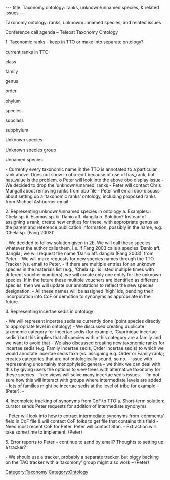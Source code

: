 ---
title: Taxonomy ontology: ranks, unknown/unnamed species, & related issues
---

Taxonomy ontology: ranks, unknown/unnamed species, and related issues


Conference call agenda – Teleost Taxonomy Ontology


1. Taxonomic ranks - keep in TTO or make into separate ontology?

current ranks in TTO:

class

family

genus

order

phylum

species

subclass

subphylum

Unknown species

Unknown species group

Unnamed species

-	Currently every taxonomic name in the TTO is annotated to a particular rank above. Does not show in obo-edit because of use of has_rank, but has_value is the problem.
o	Peter will look into the above obo display issue
-	We decided to drop the ‘unknown/unamed’ ranks
-	Peter will contact Chris Mungall about removing ranks from obo file
-	Peter will email obo-discuss about setting up a ‘taxonomic ranks’ ontology, including proposed ranks from Michael Ashburner email
-

2.	Representing unknown/unnamed species in ontology
a.	Examples:
i.	Chela sp.
ii.	Esomus sp.
iii.	Danio aff. dangila
b.	Solution? Instead of assigning a rank, create new entities for these, with appropriate genus as the parent and reference publication information, possibly in the name, e.g.  ‘Chela sp. (Fang 2003)’

-	We decided to follow solution given in 2b.  We will call these species whatever the author calls them, i.e. if Fang 2003 calls a species ‘Danio aff. dangila’, we will request the name ‘Danio aff. dangila (Fang 2003)’ from Peter.
-	We will make requests for new species names through the TTO Tracker (vs. email to Peter.
-	If there are multiple entries for an unknown species in the materials list (e.g., ‘Chela sp.’ is listed multiple times with different voucher numbers), we will create only one entity for the unknown species.  If in the future these multiple vouchers are identified as different species, then we will update our annotations to reflect the new species designation.
-	All these names will be assigned ‘high’ ids, pending their incorporation into CoF or demotion to synonyms as appropriate in the future.


3.	Representing incertae sedis in ontology

-	We will represent incertae sedis as currently done (point species directly to appropriate level in ontology)
-	We discussed creating duplicate taxonomic category for incertae sedis (for example, ‘Cyprinidae incertae sedis’) but this implies that all species within this category are a family and we want to avoid that
-	We also discussed creating new taxonomic ranks for incertae sedis (e.g. Family incertae sedis, Order incertae sedis) to which we would annotate incertae sedis taxa (vs. assigning e.g. Order or Family rank); creates categories that are not ontologically sound, so no.
-	Issue with representing uncertainly monophyletic genera – we think we can deal with this by giving users the options to view trees with alternative taxonomy for these species
-	Tree views will solve many incertae sedis issues.
-	I’m not sure how this will interact with groups where intermediate levels are added – lots of families might be incertae sedis at the level of tribe for example – (Peter).
-

4. Incomplete tracking of synonyms from CoF to TTO
a.	Short-term solution: curator sends Peter requests for addition of intermediate synonyms

-	Peter will look into how to extract intermediate synonyms from ‘comments’ field in CoF file & will contact CoF folks to get file that contains this field
-	Need most recent CoF for Peter.  Peter will contact Stan.
-	Extraction will take some time to implement. (Peter)


5. 	Error reports to Peter – continue to send by email?  Thoughts to setting up a tracker?

-	We should use a tracker, probably a separate tracker, but piggy backing on the TAO tracker with a ‘taxomony’ group might also work – (Peter)

[[Category:Taxonomy]]
[[Category:Ontology]]